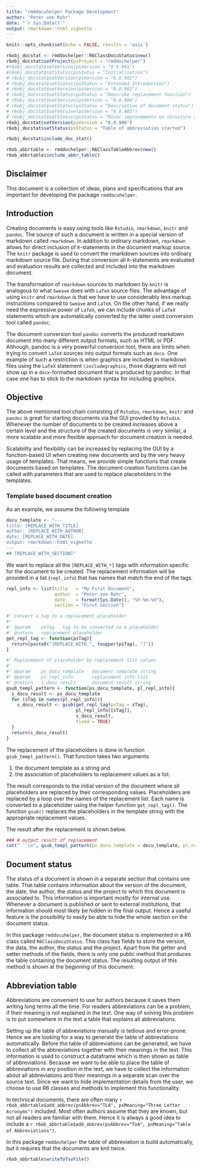 ```yaml
---
title: "rmddocuhelper Package Development"
author: "Peter von Rohr"
date: "`r Sys.Date()`"
output: rmarkdown::html_vignette
---
```


```r
knitr::opts_chunk$set(echo = FALSE, results = 'asis')
```

```r
r6obj_docstat <- rmddochelper::R6ClassDocuStatus$new()
r6obj_docstat$setProject(psProject = "rmddochelper")
#r6obj_docstat$setVersion(psVersion = "0.0.901")
#r6obj_docstat$setStatus(psStatus = "Initialisation")
# r6obj_docstat$setVersion(psVersion = "0.0.902")
# r6obj_docstat$setStatus(psStatus = "Extended Introduction")
# r6obj_docstat$setVersion(psVersion = "0.0.903")
# r6obj_docstat$setStatus(psStatus = "Describe replacement function")
# r6obj_docstat$setVersion(psVersion = "0.0.904")
# r6obj_docstat$setStatus(psStatus = "Description of document status")
# r6obj_docstat$setVersion(psVersion = "0.0.905")
# r6obj_docstat$setStatus(psStatus = "Minor improvements on structure and description")
r6obj_docstat$setVersion(psVersion = "0.0.906")
r6obj_docstat$setStatus(psStatus = "Table of abbreviation started")

r6obj_docstat$include_doc_stat()
```

\pagebreak

```r
r6ob_abbrtable <- rmddochelper::R6ClassTableAbbrev$new()
r6ob_abbrtable$include_abbr_table()
```


## Disclaimer
This document is a collection of ideas, plans and specifications that are important for developing the package `rmddocuhelper`.


## Introduction
Creating documents is easy using tools like `Rstudio`, `rmarkdown`, `knitr` and `pandoc`. The source of such a document is written in a special version of markdown called `rmarkdown`. In addition to ordinary markdown, `rmarkdown` allows for direct inclusion of `R`-statements in the document markup source. The `knitr` package is used to convert the rmarkdown sources into ordinary markdown source file. During that conversion all `R`-statements are evaluated and evaluation results are collected and included into the markdown document. 

The transformation of `rmarkdown` sources to markdown by `knitr` is analogous to what `Sweave` does with `LaTeX` source files. The advantage of using `knitr` and `rmarkdown` is that we have to use considerably less markup instructions compared to `Sweave` and `LaTeX`. On the other hand, if we really need the expressive power of `LaTeX`, we can include chunks of `LaTeX` statements which are automatically converted by the latter used conversion tool called `pandoc`. 

The document conversion tool `pandoc` converts the produced markdown document into many different output formats, such as HTML or PDF. Although, pandoc is a very powerful conversion tool, there are limits when trying to convert `LaTeX` sources into output formats such as `docx`. One example of such a restriction is when graphics are included in markdown files using the `LaTeX` statement `\includegraphics`, those diagrams will not show up in a `docx`-formatted document that is produced by pandoc. In that case one has to stick to the markdown syntax for including graphics.  


## Objective
The above mentioned tool chain consisting of `Rstudio`, `rmarkdown`, `knitr` and `pandoc` is great for starting documents via the GUI provided by `Rstudio`. Whenever the number of documents to be created increases above a certain level and the structure of the created documents is very similar, a more scalable and more flexible approach for document creation is needed. 

Scalability and flexibility can be increased by replacing the GUI by a function-based UI when creating new documents and by the very heavy usage of templates. That means, we provide simple functions that create documents based on templates. The document creation functions can be called with parameters that are used to replace placeholders in the templates.

### Template based document creation
As an example, we  assume the following template

```r
docu_template <- "---
title: [REPLACE_WITH_TITLE]
author: [REPLACE_WITH_AUTHOR]
date: [REPLACE_WITH_DATE]
output: rmarkdown::html_vignette
---
## [REPLACE_WITH_SECTION]" 
```

We want to replace all the `[REPLACE_WITH_*]` tags with information specific for the document to be created. The replacement information will be provided in a list (`repl_info`) that has names that match the end of the tags.

```r
repl_info <- list(title   = "My First Document",
                  author  = "Peter von Rohr",
                  date    = format(Sys.Date(), "%Y-%m-%d"),
                  section = "First Section")

#' Convert a tag to a replacement placeholder
#'
#' @param    psTag   tag to be converted to a placeholder
#' @return   replacement placeholder
get_repl_tag <- function(psTag){
  return(paste0("[REPLACE_WITH_", toupper(psTag), "]"))
}

#' Replacement of placeholder by replacement list values
#'
#' @param    ps_docu_template   document template string
#' @param    pl_repl_info       replacement info list
#' @return   s_docu_result      document result string
gsub_templ_pattern <- function(ps_docu_template, pl_repl_info){
  s_docu_result <- ps_docu_template
  for (sTag in names(pl_repl_info)){
    s_docu_result <- gsub(get_repl_tag(psTag = sTag), 
                          pl_repl_info[[sTag]], 
                          s_docu_result, 
                          fixed = TRUE)
  }
  return(s_docu_result)
}
```

The replacement of the placeholders is done in function `gsub_templ_pattern()`. That function takes two arguments 

1. the document template as a string and 
2. the association of placeholders to replacement values as a list.

The result corresponds to the initial version of the document where all placeholders are replaced by their corresponding values. Placeholders are replaced by a loop over the names of the replacement list. Each name is converted to a placeholder using the helper function `get_repl_tag()`. The function `gsub()` replaces the placeholders in the template string with the appropriate replacement values.

The result after the replacement is shown below.

```r
### # output result of replacement
cat("```\n", gsub_templ_pattern(ps_docu_template = docu_template, pl_repl_info = repl_info), "\n```\n")
```

## Document status
The status of a document is shown in a separate section that contains one table. That table contains information about the version of the document, the date, the author, the status and the project to which this document is associated to. This information is important mostly for internal use. Whenever a document is published or sent to external institutions, that information should most likely be hidden in the final output. Hence a useful feature is the possibility to easily be able to hide the whole section on the document status.

In this package `rmddocuhelper`, the document status is implemented in a R6 class called `R6ClassDocuStatus`. This class has fields to store the version, the data, the author, the status and the project. Apart from the getter and setter methods of the fields, there is only one public method that produces the table containing the document status. The resulting output of this method is shown at the beginning of this document.


## Abbreviation table
Abbreviations are convenient to use for authors because it saves them writing long terms all the time. For readers abbreviations can be a problem, if their meaning is not explained in the text. One way of solving this problem is to put somewhere in the text a table that explains all abbreviations. 

Setting up the table of abbreviations manually is tedious and error-prone. Hence we are looking for a way to generate the table of abbreviations automatically. Before the table of abbreviations can be generated, we have to collect all the abbreviations together with their meanings in the text. This information is used to construct a dataframe which is then shown as table of abbreviations. Because we want to be able to place the table of abbreviations in any position in the text, we have to collect the information about all abbreviations and their meanings in a separate scan over the source text. Since we want to hide implementation details from the user, we choose to use R6 classes and methods to implement this functionality. 

In technical documents, there are often many `r r6ob_abbrtable$add_abbrev(psAbbrev="TLA", psMeaning="Three Letter Acronyms")` included. Most often authors assume that they are known, but not all readers are familiar with them. Hence it is always a good idea to include a `r r6ob_abbrtable$add_abbrev(psAbbrev="ToA", psMeaning="Table of Abbreviations")`. 

In this package `rmddochelper` the table of abbreviation is build automatically, but it requires that the documents are knit twice. 

```r
r6ob_abbrtable$writeToTsvFile()
```





